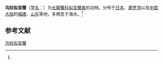 {{Speciesbox
| name = 沟纹拟盲蟹
| status = 
| status_system = 
| image = 
| genus = Typhlocarcinops
| species = canaliculata
| authority = (Rathbun, 1909)<ref name='id11885'>{{cite web| url =http://www.bioinfo.cn/db05/BjdwSpecies.php?action=view&id=11885| title =沟纹拟盲蟹| work =《中国动物物种编目数据库》| publisher =中国科学院微生物研究所| author =中国科学院动物研究所| accessdate =2009-04-28| deadurl =yes| archiveurl =https://web.archive.org/web/20160305093215/http://www.bioinfo.cn/db05/BjdwSpecies.php?action=view&id=11885| archivedate =2016-03-05}}</ref>
}}

'''沟纹拟盲蟹'''（[[学名|学名]]：{{lang|la|''Typhlocarcinops canaliculata''}}）为[[长脚蟹科|长脚蟹科]][[拟盲蟹属|拟盲蟹属]]的动物。分布于[[日本|日本]]、[[暹罗湾|暹罗湾]]以及[[中国大陆|中国大陆]]的[[福建|福建]]、[[山东|山东]]等地，多栖息于海水。<ref name='id11885'/>

== 参考文献 ==
{{reflist}}

{{Wikispecies|Typhlocarcinops canaliculata}}
{{Taxonbar|from=Q11140969}}

[[Category:拟盲蟹属|沟纹拟盲蟹]]


{{螃蟹小作品}}